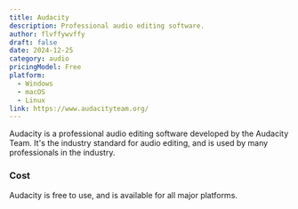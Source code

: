 ```yaml
---
title: Audacity
description: Professional audio editing software.
author: flvffywvffy
draft: false
date: 2024-12-25
category: audio
pricingModel: Free
platform:
  - Windows
  - macOS
  - Linux
link: https://www.audacityteam.org/
---
```


Audacity is a professional audio editing software developed by the Audacity Team.
It's the industry standard for audio editing, and is used by many professionals
in the industry.

### Cost

Audacity is free to use, and is available for all major platforms.
